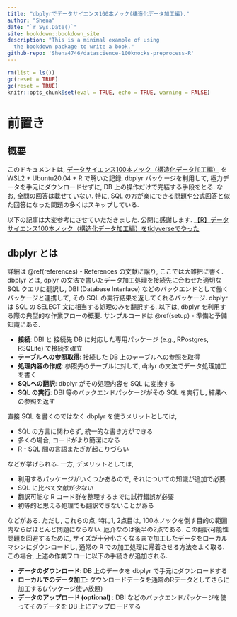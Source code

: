 ```yaml
---
title: "dbplyrでデータサイエンス100本ノック(構造化データ加工編)."
author: "Shena"
date: "`r Sys.Date()`"
site: bookdown::bookdown_site
description: "This is a minimal example of using
  the bookdown package to write a book."
github-repo: 'Shena4746/datascience-100knocks-preprocess-R'
---
```


```r
rm(list = ls())
gc(reset = TRUE)
gc(reset = TRUE)
knitr::opts_chunk$set(eval = TRUE, echo = TRUE, warning = FALSE)
```

# 前置き

## 概要
このドキュメントは, [データサイエンス100本ノック（構造化データ加工編）](https://github.com/The-Japan-DataScientist-Society/100knocks-preprocess) を WSL2 + Ubuntu20.04 + R で解いた記録. dbplyr パッケージを利用して, 極力データを手元にダウンロードせずに, DB 上の操作だけで完結する手段をとる. なお, 全問の回答は載せていない. 特に, SQL の方が楽にできる問題や公式回答と似た回答になった問題の多くはスキップしている.

以下の記事は大変参考にさせていただきました. 公開に感謝します.
[【R】データサイエンス100本ノック（構造化データ加工編）をtidyverseでやった](https://qiita.com/eitsupi/items/ae0476605cbaa3b04fc7)

## dbplyr とは {#about-dbplyr}

詳細は \@ref(references) - References の文献に譲り, ここでは大雑把に書く. dbplyr とは, 
dplyr の文法で書いたデータ加工処理を接続先に合わせた適切な SQL クエリに翻訳し, DBI (Database Interface) などのバックエンドとして働くパッケージと連携して, その SQL の実行結果を返してくれるパッケージ. dbplyr は SQL の SELECT 文に相当する処理のみを翻訳する.
以下は, dbplyr を利用する際の典型的な作業フローの概要. サンプルコードは \@ref(setup) - 準備と予備知識にある.

- **接続**: DBI と 接続先 DB に対応した専用パッケージ (e.g., RPostgres, RSQLite) で接続を確立
- **テーブルへの参照取得**: 接続した DB 上のテーブルへの参照を取得 
- **処理内容の作成**: 参照先のテーブルに対して, dplyr の文法でデータ処理加工を書く
- **SQLへの翻訳**: dbplyr がその処理内容を SQL に変換する
- **SQL の実行**: DBI 等のバックエンドパッケージがその SQL を実行し, 結果への参照を返す

直接 SQL を書くのではなく dbplyr を使うメリットとしては,

- SQL の方言に関わらず, 統一的な書き方ができる
- 多くの場合, コードがより簡潔になる
- R - SQL 間の言語またぎが起こりづらい

などが挙げられる. 一方, デメリットとしては, 

- 利用するパッケージがいくつかあるので, それについての知識が追加で必要
- SQL に比べて文献が少ない
- 翻訳可能な R コード群を整理するまでに試行錯誤が必要
- 初等的と思える処理でも翻訳できないことがある

などがある. ただし, これらの点, 特に1, 2点目は, 100本ノックを倒す目的の範囲内ならばほとんど問題にならない.
厄介なのは後半の2点である. この翻訳可能性問題を回避するために, サイズが十分小さくなるまで加工したデータをローカルマシンにダウンロードし, 通常の R での加工処理に帰着させる方法をよく取る. この場合, 上述の作業フローに以下の手続きが追加される.

- **データのダウンロード**: DB 上のデータを dbplyr で手元にダウンロードする
- **ローカルでのデータ加工**: ダウンロードデータを通常のRデータとしてさらに加工する(パッケージ使い放題)
- **データのアップロード (optional) **: DBI などのバックエンドパッケージを使ってそのデータを DB 上にアップロードする
